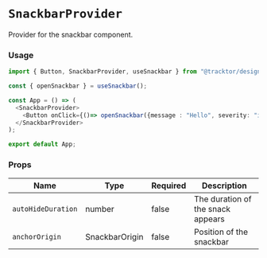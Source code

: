 
<Meta title="Provider/SnackbarProvider"/>

# `SnackbarProvider`

Provider for the snackbar component.

###  Usage

```typescript jsx
import { Button, SnackbarProvider, useSnackbar } from "@tracktor/design-system";

const { openSnackbar } = useSnackbar();

const App = () => (
  <SnackbarProvider>
    <Button onClick={()=> openSnackbar({message : "Hello", severity: "info"})}>Open Snackbar</Button>
  </SnackbarProvider>
);

export default App;
```

### Props

| Name               | Type           | Required | Description                       |
|--------------------|----------------|----------|-----------------------------------|
| `autoHideDuration` | number         | false    | The duration of the snack appears |
| `anchorOrigin`     | SnackbarOrigin | false    | Position of the snackbar          |
